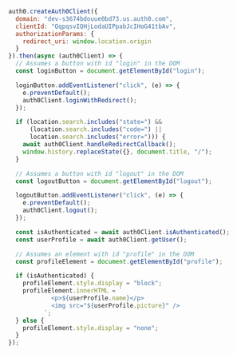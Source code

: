 ```js app.js highlight={8-14} lines
auth0.createAuth0Client({
  domain: "dev-s3674bdouue0bd73.us.auth0.com",
  clientId: "QqpqsvIQHjLodaUIPpabJcIHoG41tbAv",
  authorizationParams: {
    redirect_uri: window.location.origin
  }
}).then(async (auth0Client) => {
  // Assumes a button with id "login" in the DOM
  const loginButton = document.getElementById("login");

  loginButton.addEventListener("click", (e) => {
    e.preventDefault();
    auth0Client.loginWithRedirect();
  });

  if (location.search.includes("state=") && 
      (location.search.includes("code=") || 
      location.search.includes("error="))) {
    await auth0Client.handleRedirectCallback();
    window.history.replaceState({}, document.title, "/");
  }

  // Assumes a button with id "logout" in the DOM
  const logoutButton = document.getElementById("logout");

  logoutButton.addEventListener("click", (e) => {
    e.preventDefault();
    auth0Client.logout();
  });

  const isAuthenticated = await auth0Client.isAuthenticated();
  const userProfile = await auth0Client.getUser();

  // Assumes an element with id "profile" in the DOM
  const profileElement = document.getElementById("profile");

  if (isAuthenticated) {
    profileElement.style.display = "block";
    profileElement.innerHTML = `
            <p>${userProfile.name}</p>
            <img src="${userProfile.picture}" />
          `;
  } else {
    profileElement.style.display = "none";
  }
});
```
